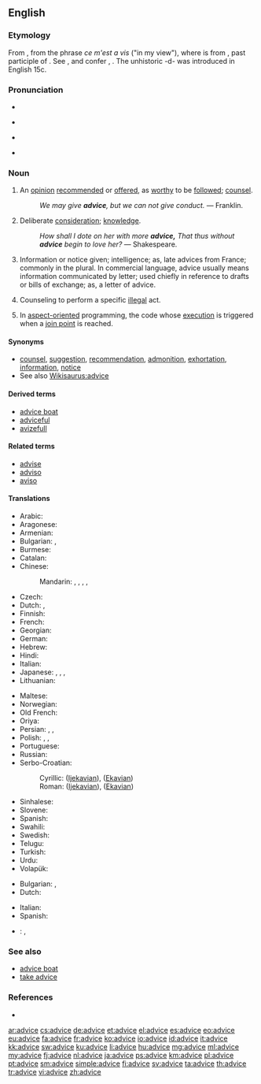 ==English==

===Etymology===
From {{etyl|fro}} {{term|avis|lang=fro}}, from the {{etyl|fro}} phrase ''ce m'est a vis'' ("in my view"), where {{term|vis|lang=fro}} is from {{etyl|la}} {{term|visum|lang=la}}, past participle of {{term|videre||to see|lang=la}}. See {{term|vision}}, and confer {{term|avise}}, {{term|advise}}. The unhistoric -d- was introduced in English 15c.

===Pronunciation===
* {{audio|en-us-advice.ogg|Audio (US)}}
* {{a|RP}} {{IPA|/ədˈvaɪs/}}
* {{a|US}} {{IPA|/ædˈvaɪs/}}
* {{rhymes|aɪs}}

===Noun===
{{en-noun|-|s}}

# An [[opinion]] [[recommend]]ed or [[offer]]ed, as [[worthy]] to be [[follow]]ed; [[counsel]].
#: ''We may give '''advice''', but we can not give conduct.'' &mdash; Franklin.
# {{obsolete}} Deliberate [[consideration]]; [[knowledge]].
#: ''How shall I dote on her with more '''advice,''' That thus without '''advice''' begin to love her?'' &mdash; Shakespeare.
# Information or notice given; intelligence; as, late advices from France; commonly in the plural. In commercial language, advice usually means information communicated by letter; used chiefly in reference to drafts or bills of exchange; as, a letter of advice.
#: {{rfquotek|McElrath}}
# {{legal}} Counseling to perform a specific [[illegal]] act.
#: {{rfquotek|Wharton}}
# {{computing|programming}} In [[aspect-oriented]] programming, the code whose [[execution]] is triggered when a [[join point]] is reached.

====Synonyms====
* [[counsel]], [[suggestion]], [[recommendation]], [[admonition]], [[exhortation]], [[information]], [[notice]]
* See also [[Wikisaurus:advice]]

====Derived terms====
* [[advice boat]]
* [[adviceful]]
* [[avizefull]]

====Related terms====
* [[advise]]
* [[adviso]]
* [[aviso]]

====Translations====
{{trans-top|opinion recommended or offered, as worthy to be followed; counsel}}
* Arabic: {{t|ar|نصيحة|f|tr=naSiiHa|sc=Arab}}
* Aragonese: {{t|an|consello|m}}
* Armenian: {{t-|hy|խորհուրդ|tr=xorhurd|sc=Armn}}
* Bulgarian: {{t|bg|съвет|sc=Cyrl}}, {{t|bg|препоръка|sc=Cyrl}}
* Burmese: {{t|my|အကြံပေးချက်|tr=ăkyanpe:gyet|sc=Mymr}}
* Catalan: {{t|ca|consell|m}}
* Chinese:
*: Mandarin: {{t|zh|勸告|sc=Hani}}, {{t|zh|劝告|tr=quàngào|sc=Hani}}, {{t|zh|忠告|tr=zhōnggào|sc=Hani}}, {{t|zh|建議|sc=Hani}}, {{t|zh|建议|tr=jiànyì|sc=Hani}}
* Czech: {{t+|cs|rada|f}}
* Dutch: {{t+|nl|raad|m}}, {{t+|nl|advies|n}}
* Finnish: {{t|fi|neuvo}}
* French: {{t+|fr|conseil|m}}
* Georgian: {{t|ka|რჩევა|sc=Geor}}
* German: {{t+|de|Rat|m}}
* Hebrew: {{t+|he|עצה|tr=e'tza}}
* Hindi: {{t|hi|सलाह|f|tr=salāh|sc=Deva}}
* Italian: {{t-|it|consiglio|m}}
* Japanese: {{t|ja|助言|tr=じょげん, jogen|sc=Jpan}}, {{t|ja|注意|tr=ちゅうい, chūi|sc=Jpan}}, {{t|ja|忠告|tr=ちゅうこく, chūkoku|sc=Jpan}}, {{t|ja|アドバイス|tr=adobaisu|sc=Jpan}}
* Lithuanian: {{t|lt|patarimas|m}}
{{trans-mid}}
* Maltese: {{t-|mt|parir|m|xs=Maltese}}
* Norwegian: {{t+|no|råd|n}}
* Old French: {{tø|fro|cunseill}}
* Oriya: {{t|or|ଉପଦେଶ|sc=Orya|tr=upadēśa}}
* Persian: {{t+|fa|پند|tr=pand|}}, {{t+|fa|اندرز|tr=andarz|}}, {{t+|fa|نصیحت|tr=nasīhat|}}
* Polish: {{t+|pl|rada|f}}, {{t-|pl|porada|f}}, {{t|pl|wskazówka|f}}
* Portuguese: {{t|pt|conselho|m}}
* Russian: {{t+|ru|совет|tr=sovét|sc=Cyrl}}
* Serbo-Croatian:
*: Cyrillic: {{t-|sh|савјет|m|alt=са́вјет}} ([[Ijekavian]]), {{t-|sh|савет|m|alt=са́вет}} ([[Ekavian]])
*: Roman: {{t-|sh|savjet|m|alt=sávjet}} ([[Ijekavian]]), {{t-|sh|savet|m|alt=sávet}} ([[Ekavian]])
* Sinhalese: {{t|si|අවවාදය|sc=Sinh}} {{rfr|lang=si}}
* Slovene: {{t|sl|nasvet|m}}
* Spanish: {{t-|es|consejo|m}}
* Swahili: {{t+|sw|ushauri|xs=Swahili}}
* Swedish: {{t+|sv|råd}}
* Telugu: {{t|te|సలహా|tr=salahaa|sc=Telu}}
* Turkish: {{t|tr|tavsiye}} {{t|tr|öneri}} {{t|tr|öğüt}}
* Urdu: {{t|ur|صلاح|f|tr=salāh|sc=ur-Arab}}
* Volapük: {{t|vo|konsäl}}
{{trans-bottom}}

{{trans-top|information or notice given}}
* Bulgarian: {{t|bg|известие|sc=Cyrl}}, {{t+|bg|съобщение|sc=Cyrl}}
* Dutch: {{t|nl|aankondiging|f}}
{{trans-mid}}
* Italian: {{t+|it|avviso|m}}
* Spanish: {{t-|es|aviso|m}}
{{trans-bottom}}

{{checktrans-top}}
* {{ttbc|eu}}: {{t|eu|aholku}}, {{t|eu|jakinarazpen}}
{{trans-bottom}}

===See also===
* [[advice boat]]
* [[take advice]]

===References===
* {{R:Webster 1913}}

[[ar:advice]]
[[cs:advice]]
[[de:advice]]
[[et:advice]]
[[el:advice]]
[[es:advice]]
[[eo:advice]]
[[eu:advice]]
[[fa:advice]]
[[fr:advice]]
[[ko:advice]]
[[io:advice]]
[[id:advice]]
[[it:advice]]
[[kk:advice]]
[[sw:advice]]
[[ku:advice]]
[[li:advice]]
[[hu:advice]]
[[mg:advice]]
[[ml:advice]]
[[my:advice]]
[[fj:advice]]
[[nl:advice]]
[[ja:advice]]
[[ps:advice]]
[[km:advice]]
[[pl:advice]]
[[pt:advice]]
[[sm:advice]]
[[simple:advice]]
[[fi:advice]]
[[sv:advice]]
[[ta:advice]]
[[th:advice]]
[[tr:advice]]
[[vi:advice]]
[[zh:advice]]